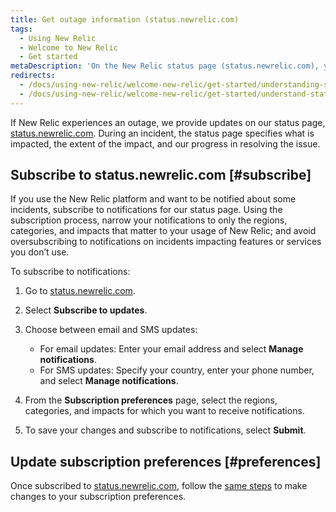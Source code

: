 ```yaml
---
title: Get outage information (status.newrelic.com)
tags:
  - Using New Relic
  - Welcome to New Relic
  - Get started
metaDescription: 'On the New Relic status page (status.newrelic.com), you can select the products you want to get SMS or email notifications about incidents.'
redirects:
  - /docs/using-new-relic/welcome-new-relic/get-started/understanding-statusnewreliccom-status-page
  - /docs/using-new-relic/welcome-new-relic/get-started/understand-statusnewreliccom-status-page
---
```


If New Relic experiences an outage, we provide updates on our status page, [status.newrelic.com](https://status.newrelic.com). During an incident, the status page specifies what is impacted, the extent of the impact, and our progress in resolving the issue.

## Subscribe to status.newrelic.com [#subscribe]

If you use the New Relic platform and want to be notified about some incidents, subscribe to notifications for our status page. Using the subscription process, narrow your notifications to only the regions, categories, and impacts that matter to your usage of New Relic; and avoid oversubscribing to notifications on incidents impacting features or services you don’t use.

To subscribe to notifications:

1. Go to [status.newrelic.com](https://status.newrelic.com).
2. Select **Subscribe to updates**.
3. Choose between email and SMS updates:

   * For email updates: Enter your email address and select **Manage notifications**.
   * For SMS updates: Specify your country, enter your phone number, and select **Manage notifications**.
4. From the **Subscription preferences** page, select the regions, categories, and impacts for which you want to receive notifications.
5. To save your changes and subscribe to notifications, select **Submit**.

## Update subscription preferences [#preferences]

Once subscribed to [status.newrelic.com](https://status.newrelic.com), follow the [same steps](#subscribe) to make changes to your subscription preferences.
